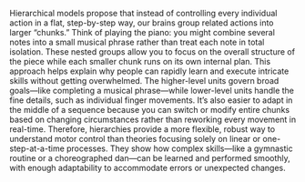 Hierarchical models propose that instead of controlling every individual action in a flat, step-by-step way, our brains group related actions into larger “chunks.” Think of playing the piano: you might combine several notes into a small musical phrase rather than treat each note in total isolation. These nested groups allow you to focus on the overall structure of the piece while each smaller chunk runs on its own internal plan.
This approach helps explain why people can rapidly learn and execute intricate skills without getting overwhelmed. The higher-level units govern broad goals—like completing a musical phrase—while lower-level units handle the fine details, such as individual finger movements. It’s also easier to adapt in the middle of a sequence because you can switch or modify entire chunks based on changing circumstances rather than reworking every movement in real-time.
Therefore, hierarchies provide a more flexible, robust way to understand motor control than theories focusing solely on linear or one-step-at-a-time processes. They show how complex skills—like a gymnastic routine or a choreographed dan—can be learned and performed smoothly, with enough adaptability to accommodate errors or unexpected changes.
